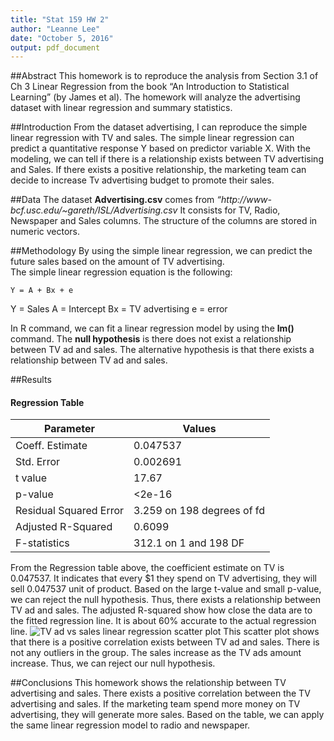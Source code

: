 ```yaml
---
title: "Stat 159 HW 2"
author: "Leanne Lee"
date: "October 5, 2016"
output: pdf_document
---
```


##Abstract
This homework is to reproduce the analysis from Section 3.1 of Ch 3 Linear Regression from the book "An Introduction to Statistical Learning" (by James et al). The homework will analyze the advertising dataset with linear regression and summary statistics.

##Introduction
From the dataset advertising, I can reproduce the simple linear regression with TV and sales. The simple linear regression can predict a quantitative response Y based on predictor variable X. With the modeling, we can tell if there is a relationship exists between TV advertising and Sales. If there exists a positive relationship, the marketing team can decide to increase Tv advertising budget to promote their sales. 

##Data 
The dataset **Advertising.csv** comes from *"http://www-bcf.usc.edu/~gareth/ISL/Advertising.csv* It consists for TV, Radio, Newspaper and Sales columns. The structure of the columns are stored in numeric vectors. 

##Methodology
By using the simple linear regression, we can predict the future sales based on the amount of TV advertising.  
The simple linear regression equation is the following: 

```
Y = A + Bx + e
```

Y = Sales
A = Intercept
Bx = TV advertising 
e = error 

In R command, we can fit a linear regression model by using the **lm()** command. 
The **null hypothesis** is there does not exist a relationship between TV ad and sales. The alternative hypothesis is that there exists a relationship between TV ad and sales. 

##Results

#### Regression Table

Parameter | Values
----------|----------
Coeff. Estimate | 0.047537
Std. Error | 0.002691
t value | 17.67
p-value | <2e-16
Residual Squared Error | 3.259 on 198 degrees of fd
Adjusted R-Squared | 0.6099
F-statistics | 312.1 on 1 and 198 DF

From the Regression table above, the coefficient estimate on TV is 0.047537. It indicates that every $1 they spend on TV advertising, they will sell 0.047537 unit of product. Based on the large t-value and small p-value, we can reject the null hypothesis. Thus, there exists a relationship between TV ad and sales. The adjusted R-squared show how close the data are to the fitted regression line. It is about 60% accurate to the actual regression line. 
![TV ad vs sales linear regression scatter plot](./images/scatterplot-tv-sales.png)
This scatter plot shows that there is a positive correlation exists between TV ad and sales. There is not any outliers in the group. The sales increase as the TV ads amount increase. Thus, we can reject our null hypothesis.

##Conclusions
This homework shows the relationship between TV advertising and sales. There exists a positive correlation between the TV advertising and sales. If the marketing team spend more money on TV advertising, they will generate more sales. Based on the table, we can apply the same linear regression model to radio and newspaper. 